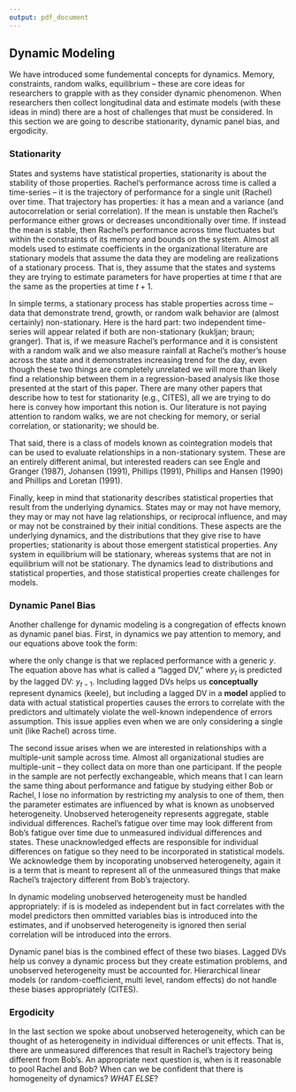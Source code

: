 ```yaml
---
output: pdf_document
---
```


## Dynamic Modeling

We have introduced some fundemental concepts for dynamics. Memory, constraints, random walks, equilibrium -- these are core ideas for researchers to grapple with as they consider dynamic phenomenon. When researchers then collect longitudinal data and estimate models (with these ideas in mind) there are a host of challenges that must be considered. In this section we are going to describe stationarity, dynamic panel bias, and ergodicity.

### Stationarity

States and systems have statistical properties, stationarity is about the stability of those properties. Rachel's performance across time is called a time-series -- it is the trajectory of performance for a single unit (Rachel) over time. That trajectory has properties: it has a mean and a variance (and autocorrelation or serial correlation). If the mean is unstable then Rachel's performance either grows or decreases unconditionally over time. If instead the mean is stable, then Rachel's performance across time fluctuates but within the constraints of its memory and bounds on the system. Almost all models used to estimate coefficients in the organizational literature are stationary models that assume the data they are modeling are realizations of a stationary process. That is, they assume that the states and systems they are trying to estimate parameters for have properties at time $t$ that are the same as the properties at time $t + 1$. 

In simple terms, a stationary process has stable properties across time -- data that demonstrate trend, growth, or random walk behavior are (almost certainly) non-stationary. Here is the hard part: two independent time-series will appear related if both are non-stationary (kukljan; braun; granger). That is, if we measure Rachel's performance and it is consistent with a random walk and we also measure rainfall at Rachel's mother's house across the state and it demonstrates increasing trend for the day, even though these two things are completely unrelated we will more than likely find a relationship between them in a regression-based analysis like those presented at the start of this paper. There are many other papers that describe how to test for stationarity (e.g., CITES), all we are trying to do here is convey how important this notion is. Our literature is not paying attention to random walks, we are not checking for memory, or serial correlation, or stationarity; we should be. 

That said, there is a class of models known as cointegration models that can be used to evaluate relationships in a non-stationary system. These are an entirely different animal, but interested readers can see Engle and Granger (1987), Johansen (1991), Phillips (1991), Phillips and Hansen (1990) and Phillips and Loretan (1991).

Finally, keep in mind that stationarity describes statistical properties that result from the underlying dynamics. States may or may not have memory, they may or may not have lag relationships, or reciprocal influence, and may or may not be constrained by their initial conditions. These aspects are the underlying dynamics, and the distributions that they give rise to have properties; stationarity is about those emergent statistical properties. Any system in equilibrium will be stationary, whereas systems that are not in equilibrium will not be stationary. The dynamics lead to distributions and statistical properties, and those statistical properties create challenges for models. 

### Dynamic Panel Bias

Another challenge for dynamic modeling is a congregation of effects known as dynamic panel bias. First, in dynamics we pay attention to memory, and our equations above took the form:

\begin{equation}
y_{t} = a y_{t-1} + e_{t}
\end{equation}

\noindent where the only change is that we replaced performance with a generic $y$. The equation above has what is called a "lagged DV," where $y_{t}$ is predicted by the lagged DV: $y_{t-1}$. Including lagged DVs helps us **conceptually** represent dynamics (keele), but including a lagged DV in a **model** applied to data with actual statistical properties causes the errors to correlate with the predictors and ultimately violate the well-known independence of errors assumption. This issue applies even when we are only considering a single unit (like Rachel) across time. 

The second issue arises when we are interested in relationships with a multiple-unit sample across time. Almost all organizational studies are multiple-unit -- they collect data on more than one participant. If the people in the sample are not perfectly exchangeable, which means that I can learn the same thing about performance and fatigue by studying either Bob or Rachel, I lose no information by restricting my analysis to one of them, then the parameter estimates are influenced by what is known as unobserved heterogeneity. Unobserved heterogeneity represents aggregate, stable individual differences. Rachel's fatigue over time may look different from Bob's fatigue over time due to unmeasured individual differences and states. These unacknowledged effects are responsible for individual differences on fatigue so they need to be incorporated in statistical models. We acknowledge them by incoporating unobserved heterogeneity, again it is a term that is meant to represent all of the unmeasured things that make Rachel's trajectory different from Bob's trajectory. 

In dynamic modeling unobserved heterogeneity must be handled appropriately: if is is modeled as independent but in fact correlates with the model predictors then ommitted variables bias is introduced into the estimates, and if unobserved heterogeneity is ignored then serial correlation will be introduced into the errors. 

Dynamic panel bias is the combined effect of these two biases. Lagged DVs help us convey a dynamic process but they create estimation problems, and unobserved heterogeneity must be accounted for. Hierarchical linear models (or random-coefficient, multi level, random effects) do not handle these biases appropriately (CITES). 

### Ergodicity

In the last section we spoke about unobserved heterogeneity, which can be thought of as heterogeneity in individual differences or unit effects. That is, there are unmeasured differences that result in Rachel's trajectory being different from Bob's. An appropriate next question is, when is it reasonable to pool Rachel and Bob? When can we be confident that there is homogeneity of dynamics? *WHAT ELSE*?


